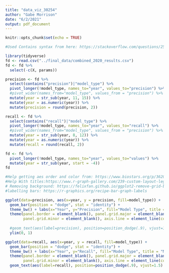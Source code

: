 ```yaml
---
title: "data_viz_30254"
author: "Gabe Morrison"
date: "6/2/2021"
output: pdf_document
---
```


```r
knitr::opts_chunk$set(echo = TRUE)
```

```r
#Used Contains syntax from here: https://stackoverflow.com/questions/25923392/select-columns-based-on-string-match-dplyrselect

library(tidyverse)
fd <- read.csv("../final_data/combined_2020_results.csv")
fd <- fd %>%
  select(-c(X, params))

precision <- fd %>%
  select(contains("precision")|"model_type") %>%
  pivot_longer(!model_type, names_to="year", values_to="precision") %>%
  #pivot_wider(names_from="model_type", values_from = "precision") %>%
  mutate(year = str_sub(year, 11, 15)) %>%
  mutate(year = as.numeric(year)) %>%
  mutate(precision = round(precision, 2))

recall <- fd %>%
  select(contains("recall")|"model_type") %>%
  pivot_longer(!model_type, names_to="year", values_to="recall") %>%
  #pivot_wider(names_from="model_type", values_from = "precision") %>%
  mutate(year = str_sub(year, 8, 12)) %>%
  mutate(year = as.numeric(year)) %>%
  mutate(recall = round(recall, 2))

fd <- fd %>%
  pivot_longer(!model_type, names_to="year", values_to="values") %>%
  mutate(year = str_sub(year, start = -4)) 
fd
```



```r
#Help getting aes order and color from: https://www.biostars.org/p/362024/
#Help With titles:https://www.r-graph-gallery.com/239-custom-layout-legend-ggplot2.html and https://www.datanovia.com/en/blog/ggplot-legend-title-position-and-labels/
# Removing background: https://felixfan.github.io/ggplot2-remove-grid-background-margin/
#labelling bars: https://r-graphics.org/recipe-bar-graph-labels

ggplot(data=precision, aes(x=year, y = precision, fill=model_type)) + 
  geom_bar(position = "dodge", stat = "identity") +
  theme_bw() + labs(x="Year", y="Precision", fill="Model Type", title = "Model Drift: Change in Precision Over Time") +
  theme(panel.border = element_blank(), panel.grid.major = element_blank(), 
        panel.grid.minor = element_blank(), axis.line = element_line(colour = "black")) +
  
  #geom_text(aes(label=precision), position=position_dodge(.9), vjust=1.5) +
  ylim(0, 1)
```

```r

ggplot(data=recall, aes(x=year, y = recall, fill=model_type)) + 
  geom_bar(position = "dodge", stat = "identity") +
  theme_bw() + labs(x="Year", y="Recall", fill="Model Type", title = "Model Drift: Change in Recall Over Time") +
  theme(panel.border = element_blank(), panel.grid.major = element_blank(), 
        panel.grid.minor = element_blank(), axis.line = element_line(colour = "black")) + 
  geom_text(aes(label=recall), position=position_dodge(.9), vjust=1.5) + ylim(0, 1)
```
